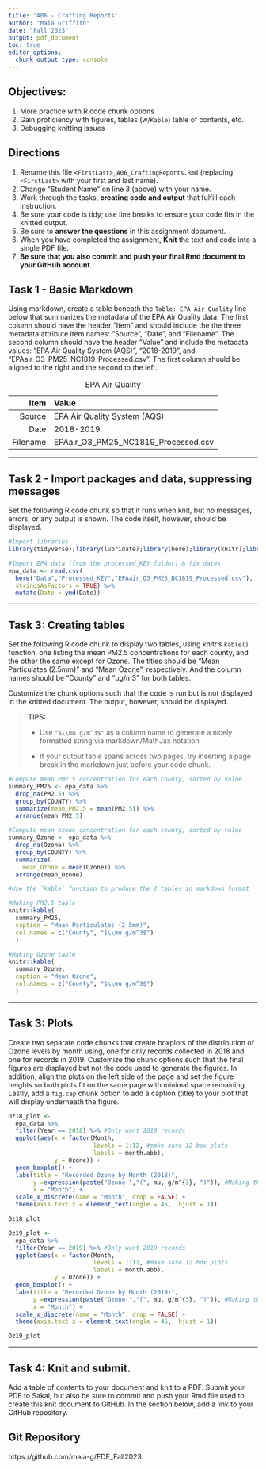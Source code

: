 ```yaml
---
title: 'A06 - Crafting Reports'
author: "Maia Griffith" 
date: "Fall 2023"
output: pdf_document
toc: true
editor_options: 
  chunk_output_type: console
---
```


## Objectives:

1.  More practice with R code chunk options
1.  Gain proficiency with figures, tables (w/`Kable`) table of contents, etc.
1.  Debugging knitting issues

## Directions

1.  Rename this file `<FirstLast>_A06_CraftingReports.Rmd` (replacing `<FirstLast>` with your first and last name).
1.  Change "Student Name" on line 3 (above) with your name.
1.  Work through the tasks, **creating code and output** that fulfill each instruction.
1.  Be sure your code is tidy; use line breaks to ensure your code fits in the knitted output.
1.  Be sure to **answer the questions** in this assignment document.
1.  When you have completed the assignment, **Knit** the text and code into a single PDF file.
1.  **Be sure that you also commit and push your final Rmd document to your GitHub account**.

## Task 1 - Basic Markdown

Using markdown, create a table beneath the `Table: EPA Air Quality` line below that summarizes the metadata of the EPA Air Quality data. The first column should have the header "Item" and should include the the three metadata attribute item names: "Source", "Date", and "Filename". The second column should have the header "Value" and include the metadata values: "EPA Air Quality System (AQS)", "2018-2019", and "EPAair_O3_PM25_NC1819_Processed.csv". The first column should be aligned to the right and the second to the left.

Table: EPA Air Quality

|Item | Value|
|-----:|:------|
|Source| EPA Air Quality System (AQS)|
|Date| 2018-2019|
|Filename | EPAair_O3_PM25_NC1819_Processed.csv|

---

## Task 2 - Import packages and data, suppressing messages

Set the following R code chunk so that it runs when knit, but no messages, errors, or any output is shown. The code itself, however, should be displayed.

```r
#Import libraries
library(tidyverse);library(lubridate);library(here);library(knitr);library(tinytex)

#Import EPA data (from the processed_KEY folder) & fix dates
epa_data <- read.csv(
  here("Data","Processed_KEY","EPAair_O3_PM25_NC1819_Processed.csv"),
  stringsAsFactors = TRUE) %>% 
  mutate(Date = ymd(Date))
```

---

## Task 3: Creating tables

Set the following R code chunk to display two tables, using knitr's `kable()` function, one listing the mean PM2.5 concentrations for each county, and the other the same except for Ozone. The titles should be "Mean Particulates (2.5mm)" and "Mean Ozone", respectively. And the column names should be "County" and "µg/m3" for both tables.

Customize the chunk options such that the code is run but is not displayed in the knitted document. The output, however, should be displayed.

> **TIPS:**
>
> -   Use `"$\\mu g/m^3$"` as a column name to generate a nicely formatted string via markdown/MathJax notation
>
> -   If your output table spans across two pages, try inserting a page break in the markdown just before your code chunk.

\newpage

```r
#Compute mean PM2.5 concentration for each county, sorted by value
summary_PM25 <- epa_data %>% 
  drop_na(PM2.5) %>% 
  group_by(COUNTY) %>% 
  summarize(mean_PM2.5 = mean(PM2.5)) %>% 
  arrange(mean_PM2.5)

#Compute mean ozone concentration for each county, sorted by value
summary_Ozone <- epa_data %>% 
  drop_na(Ozone) %>% 
  group_by(COUNTY) %>% 
  summarize(
    mean_Ozone = mean(Ozone)) %>% 
  arrange(mean_Ozone)

#Use the `kable` function to produce the 2 tables in markdown format

#Making PM2.5 table
knitr::kable(
  summary_PM25, 
  caption = "Mean Particulates (2.5mm)",
  col.names = c("County", "$\\mu g/m^3$")
  ) 

#Making Ozone table
knitr::kable(
  summary_Ozone, 
  caption = "Mean Ozone",
  col.names = c("County", "$\\mu g/m^3$")
  ) 
```

---

## Task 3: Plots

Create two separate code chunks that create boxplots of the distribution of Ozone levels by month using, one for only records collected in 2018 and one for records in 2019. Customize the chunk options such that the final figures are displayed but not the code used to generate the figures. In addition, align the plots on the left side of the page and set the figure heights so both plots fit on the same page with minimal space remaining. Lastly, add a `fig.cap` chunk option to add a caption (title) to your plot that will display underneath the figure.

```r
Oz18_plot <-
  epa_data %>%
  filter(Year == 2018) %>% #Only want 2018 records
  ggplot(aes(x = factor(Month,
                        levels = 1:12, #make sure 12 box plots
                        labels = month.abb),
             y = Ozone)) +
  geom_boxplot() +
  labs(title = "Recorded Ozone by Month (2018)",
       y =expression(paste("Ozone ","(", mu, g/m^{3}, ")")), #Making the symbols
       x = "Month") +
  scale_x_discrete(name = "Month", drop = FALSE) +
  theme(axis.text.x = element_text(angle = 45,  hjust = 1))

Oz18_plot
```

```r
Oz19_plot <-
  epa_data %>%
  filter(Year == 2019) %>% #Only want 2019 records
  ggplot(aes(x = factor(Month,
                        levels = 1:12, #make sure 12 box plots
                        labels = month.abb),
             y = Ozone)) +
  geom_boxplot() +
  labs(title = "Recorded Ozone by Month (2019)",
       y =expression(paste("Ozone ","(", mu, g/m^{3}, ")")), #Making the symbols
       x = "Month") +
  scale_x_discrete(name = "Month", drop = FALSE) +
  theme(axis.text.x = element_text(angle = 45,  hjust = 1))

Oz19_plot

```

---
\newpage

## Task 4: Knit and submit.
Add a table of contents to your document and knit to a PDF. Submit your PDF to Sakai, but also be sure to commit and push your Rmd file used to create this knit document to GitHub. In the section below, add a link to your GitHub repository. 

## Git Repository
https://github.com/maia-g/EDE_Fall2023
